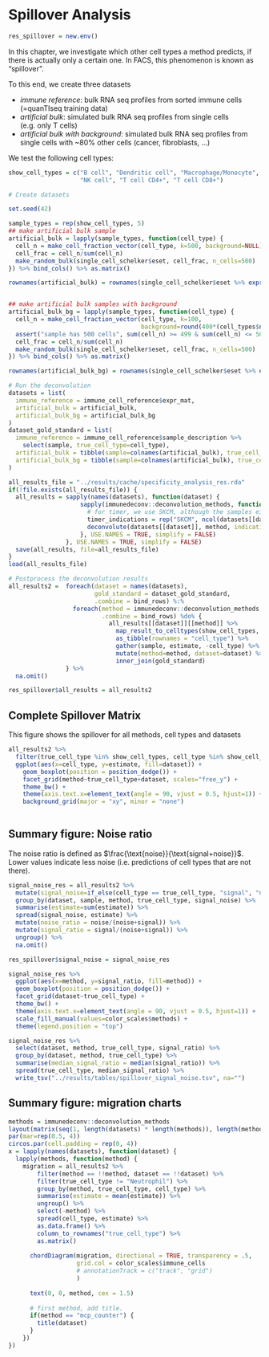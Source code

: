# Spillover Analysis
```r
res_spillover = new.env()
```

In this chapter, we investigate which other cell types a method predicts, 
if there is actually only a certain one. In FACS, this phenomenon is 
known as "spillover". 

To this end, we create three datasets

 * *immune reference*: bulk RNA seq profiles from sorted immune cells (=quanTIseq training data)
 * *artificial bulk*: simulated bulk RNA seq profiles from single cells (e.g. only T cells)
 * *artificial bulk with background*: simulated bulk RNA seq profiles from single cells with ~80% other cells (cancer, fibroblasts, ...)
 
We test the following cell types: 
```r
show_cell_types = c("B cell", "Dendritic cell", "Macrophage/Monocyte",
                    "NK cell", "T cell CD4+", "T cell CD8+")
```

 
```r
# Create datasets 

set.seed(42)

sample_types = rep(show_cell_types, 5)
## make artificial bulk sample
artificial_bulk = lapply(sample_types, function(cell_type) {
  cell_n = make_cell_fraction_vector(cell_type, k=500, background=NULL)
  cell_frac = cell_n/sum(cell_n)
  make_random_bulk(single_cell_schelker$eset, cell_frac, n_cells=500)
}) %>% bind_cols() %>% as.matrix()

rownames(artificial_bulk) = rownames(single_cell_schelker$eset %>% exprs())


## make artificial bulk samples with background
artificial_bulk_bg = lapply(sample_types, function(cell_type) {
  cell_n = make_cell_fraction_vector(cell_type, k=100,
                                     background=round(400*(cell_types$n_background_cells/sum(cell_types$n_background_cells))))
  assert("sample has 500 cells", sum(cell_n) >= 499 & sum(cell_n) <= 501)
  cell_frac = cell_n/sum(cell_n)
  make_random_bulk(single_cell_schelker$eset, cell_frac, n_cells=500)
}) %>% bind_cols() %>% as.matrix()

rownames(artificial_bulk_bg) = rownames(single_cell_schelker$eset %>% exprs())
```


```r
# Run the deconvolution
datasets = list(
  immune_reference = immune_cell_reference$expr_mat,
  artificial_bulk = artificial_bulk,
  artificial_bulk_bg = artificial_bulk_bg
)
dataset_gold_standard = list(
  immune_reference = immune_cell_reference$sample_description %>%
    select(sample, true_cell_type=cell_type),
  artificial_bulk = tibble(sample=colnames(artificial_bulk), true_cell_type=sample_types),
  artificial_bulk_bg = tibble(sample=colnames(artificial_bulk), true_cell_type=sample_types)
)

all_results_file = "../results/cache/specificity_analysis_res.rda"
if(!file.exists(all_results_file)) {
  all_results = sapply(names(datasets), function(dataset) {
                    sapply(immunedeconv::deconvolution_methods, function(method) {
                      # for timer, we use SKCM, although the samples either include no tumor cells, or both melanoma and OV cells. 
                      timer_indications = rep("SKCM", ncol(datasets[[dataset]]))
                      deconvolute(datasets[[dataset]], method, indications=timer_indications)
                    }, USE.NAMES = TRUE, simplify = FALSE)
                }, USE.NAMES = TRUE, simplify = FALSE)
  save(all_results, file=all_results_file)
}
load(all_results_file)
```

```r
# Postprocess the deconvolution results
all_results2 =  foreach(dataset = names(datasets), 
                        gold_standard = dataset_gold_standard,
                        .combine = bind_rows) %:% 
                  foreach(method = immunedeconv::deconvolution_methods,
                          .combine = bind_rows) %do% {
                            all_results[[dataset]][[method]] %>% 
                              map_result_to_celltypes(show_cell_types, method) %>% 
                              as_tibble(rownames = "cell_type") %>%
                              gather(sample, estimate, -cell_type) %>%
                              mutate(method=method, dataset=dataset) %>% 
                              inner_join(gold_standard)
                } %>% 
  na.omit()

res_spillover$all_results = all_results2
```

## Complete Spillover Matrix
This figure shows the spillover for all methods, cell types and datasets

```r
all_results2 %>%
  filter(true_cell_type %in% show_cell_types, cell_type %in% show_cell_types) %>% 
  ggplot(aes(x=cell_type, y=estimate, fill=dataset)) + 
    geom_boxplot(position = position_dodge()) + 
    facet_grid(method~true_cell_type+dataset, scales="free_y") + 
    theme_bw() + 
    theme(axis.text.x=element_text(angle = 90, vjust = 0.5, hjust=1)) +
    background_grid(major = "xy", minor = "none")
   
```


## Summary figure: Noise ratio
The noise ratio is defined as $\frac{\text{noise}}{\text{signal+noise}}$. Lower values 
indicate less noise (i.e. predictions of cell types that are not there). 

```r
signal_noise_res = all_results2 %>% 
  mutate(signal_noise=if_else(cell_type == true_cell_type, "signal", "noise")) %>%
  group_by(dataset, sample, method, true_cell_type, signal_noise) %>%
  summarise(estimate=sum(estimate)) %>% 
  spread(signal_noise, estimate) %>% 
  mutate(noise_ratio = noise/(noise+signal)) %>%
  mutate(signal_ratio = signal/(noise+signal)) %>% 
  ungroup() %>% 
  na.omit()

res_spillover$signal_noise = signal_noise_res
```


```r
signal_noise_res %>% 
  ggplot(aes(x=method, y=signal_ratio, fill=method)) + 
  geom_boxplot(position = position_dodge()) +
  facet_grid(dataset~true_cell_type) +
  theme_bw() + 
  theme(axis.text.x=element_text(angle = 90, vjust = 0.5, hjust=1)) + 
  scale_fill_manual(values=color_scales$methods) + 
  theme(legend.position = "top")
```

```r
signal_noise_res %>% 
  select(dataset, method, true_cell_type, signal_ratio) %>%
  group_by(dataset, method, true_cell_type) %>%
  summarise(median_signal_ratio = median(signal_ratio)) %>% 
  spread(true_cell_type, median_signal_ratio) %>% 
  write_tsv("../results/tables/spillover_signal_noise.tsv", na="")

```

## Summary figure: migration charts

```r
methods = immunedeconv::deconvolution_methods
layout(matrix(seq(1, length(datasets) * length(methods)), length(methods), length(datasets)))
par(mar=rep(0.5, 4))
circos.par(cell.padding = rep(0, 4))
x = lapply(names(datasets), function(dataset) {
  lapply(methods, function(method) {
    migration = all_results2 %>% 
        filter(method == !!method, dataset == !!dataset) %>% 
        filter(true_cell_type != "Neutrophil") %>% 
        group_by(method, true_cell_type, cell_type) %>% 
        summarise(estimate = mean(estimate)) %>% 
        ungroup() %>% 
        select(-method) %>% 
        spread(cell_type, estimate) %>%
        as.data.frame() %>% 
        column_to_rownames("true_cell_type") %>% 
        as.matrix()
      
      chordDiagram(migration, directional = TRUE, transparency = .5, 
                   grid.col = color_scales$immune_cells
                   # annotationTrack = c("track", "grid")
                   )
     
      text(0, 0, method, cex = 1.5) 
      
      # first method, add title. 
      if(method == "mcp_counter") {
        title(dataset)
      }
    })
})


``` 
